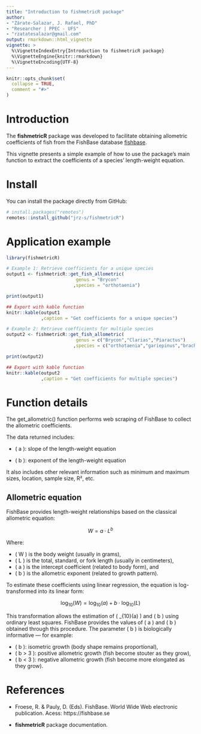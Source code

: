 ```yaml
---
title: "Introduction to fishmetricR package"
author: 
- "Zárate-Salazar, J. Rafael, PhD"
- "Researcher | PPEC - UFS"
- "rzatatesalazar@gmail.com"
output: rmarkdown::html_vignette
vignette: >
  %\VignetteIndexEntry{Introduction to fishmetricR package}
  %\VignetteEngine{knitr::rmarkdown}
  %\VignetteEncoding{UTF-8}
---
```


```r
knitr::opts_chunk$set(
  collapse = TRUE,
  comment = "#>"
)
```

# Introduction

The **fishmetricR** package was developed to facilitate obtaining allometric coefficients of fish from the FishBase database [fishbase](https://fishbase.se/).

This vignette presents a simple example of how to use the package's main function to extract the coefficients of a species' length-weight equation.

# Install

You can install the package directly from GitHub:

```r
# install.packages("remotes")
remotes::install_github("jrz-s/fishmetricR")
```
# Application example

```r

library(fishmetricR)

# Example 1: Retrieve coefficients for a unique species
output1 <- fishmetricR::get_fish_allometric(
                          genus = "Brycon"
                         ,species = "orthotaenia")

print(output1)

## Export with kable function
knitr::kable(output1
             ,caption = "Get coefficients for a unique species")

# Example 2: Retrieve coefficients for multiple species
output2 <- fishmetricR::get_fish_allometric(
                          genus = c("Brycon","Clarias","Piaractus")
                         ,species = c("orthotaenia","gariepinus","brachypomus"))

print(output2)

## Export with kable function
knitr::kable(output2
             ,caption = "Get coefficients for multiple species")

```

# Function details

The get_allometric() function performs web scraping of FishBase to collect the allometric coefficients.

The data returned includes:

- \( a \): slope of the length-weight equation

- \( b \): exponent of the length-weight equation

It also includes other relevant information such as minimum and maximum sizes, location, sample size, R², etc.

## Allometric equation

FishBase provides length-weight relationships based on the classical allometric equation:

$$
W = a \cdot L^b
$$

Where:

- \( W \) is the body weight (usually in grams),
- \( L \) is the total, standard, or fork length (usually in centimeters),
- \( a \) is the intercept coefficient (related to body form), and
- \( b \) is the allometric exponent (related to growth pattern).

To estimate these coefficients using linear regression, the equation is log-transformed into its linear form:

$$
\log_{10}(W) = \log_{10}(a) + b \cdot \log_{10}(L)
$$

This transformation allows the estimation of \( \log_{10}(a) \) and \( b \) using ordinary least squares. FishBase provides the values of \( a \) and \( b \) obtained through this procedure. The parameter \( b \) is biologically informative — for example:

- \( b \approx 3 \): isometric growth (body shape remains proportional),
- \( b > 3 \): positive allometric growth (fish become stouter as they grow),
- \( b < 3 \): negative allometric growth (fish become more elongated as they grow).

# References

- Froese, R. & Pauly, D. (Eds). FishBase. World Wide Web electronic publication. Acess: https://fishbase.se

- **fishmetricR** package documentation.
